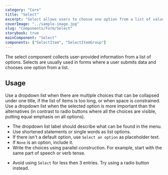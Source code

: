 ```yaml
---
category: "Core"
title: "Select"
excerpt: "Select allows users to choose one option from a list of values."
coverImage: "../sample-image.jpg"
slug: "Components/Form/Select"
storybook: true
mainComponent: "Select"
components: ["SelectItem", "SelectItemGroup"]
---
```


The select component collects user-provided information from a list of options. Selects are usually used in forms where a user submits data and chooses one option from a list.

## Usage

Use a dropdown list when there are multiple choices that can be collapsed under one title, if the list of items is too long, or when space is constrained.
Use a dropdown list when the selected option is more important than the alternatives (in contrast to radio buttons where all the choices are visible, putting equal emphasis on all options).

<DoUse>

- The dropdown list label should describe what can be found in the menu.
- Use shortened statements or single words as list options.
- If there isn't a default option, use `Select an option` as placeholder text.
- If `None` is an option, include it.
- Write the choices using parallel construction. For example, start with the
  same part of speech or verb tense.

</DoUse>

<DoNotUse>

- Avoid using `Select` for less then 3 entries. Try using a radio button instead.

</DoNotUse>
